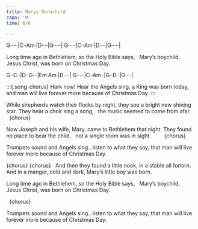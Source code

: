 ```yaml
---
title: Marys Bornchild
capo: '0'
time: 6/6

---
```

<!--Verse-->
:::{.song-grid} 

G·····|C··Am·|D····|G·····|
G·····|C··Am·|D····|G·····|
:::

Long time ago in Bethlehem, so the Holy Bible says,  
Mary's boychild, Jesus Christ, was born on Christmas Day. 

<!--Chorus-->
:::{.song-grid} 
G··C··|D··G···|Em·Am·|D····|
G·····|C··Am··|G··D··|G····|
:::

:::{.song-chorus}
Hark now! Hear the Angels sing, a King was born today, 
and man will live forever more because of Christmas Day. 
:::  

While shepherds watch their flocks by night, 
they see a bright new shining star. 
They hear a choir sing a song,  
the music seemed to come from afar.  
  
{chorus} 

Now Joseph and his wife, Mary, came to Bethlehem that night. 
They found no place to bear the child,  
not a single room was in sight.      
  
{chorus}

Trumpets sound and Angels sing...listen to what they say, 
that man will live forever more because of Christmas Day. 

{chorus}
{chorus}
  
And then they found a little nook, in a stable all forlorn. 
And in a manger, cold and dark, Mary's little boy was born.

Long time ago in Bethlehem, so the Holy Bible says,  
Mary's boychild, Jesus Christ, was born on Christmas Day. 

  
{chorus}

Trumpets sound and Angels sing...listen to what they say, 
that man will live forever more because of Christmas Day.

